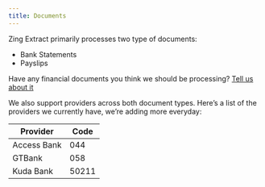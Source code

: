 ```yaml
---
title: Documents
---
```


Zing Extract primarily processes two type of documents:

- Bank Statements
- Payslips

<Note>Have any financial documents you think we should be processing? [Tell us about it](mailto:hello@zingfi.co)</Note>

We also support providers across both document types. Here’s a list of the providers we currently have, we’re adding more everyday:

| Provider | Code |
| --- | --- |
| Access Bank | 044 |
| GTBank | 058 |
| Kuda Bank | 50211 |
